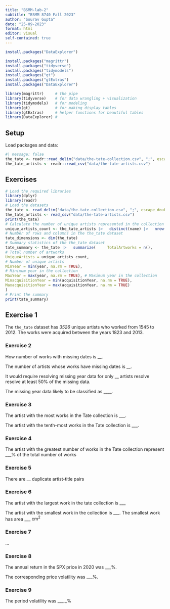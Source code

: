 ```yaml
---
title: "BSMM-lab-2"
subtitle: "BSMM 8740 Fall 2023"
author: "Sourav Gupta"
date: "25-09-2023"
format: html
editor: visual
self-contained: true
---
```


```r
install.packages("DataExplorer")
```

```r
install.packages("magrittr")
install.packages("tidyverse")
install.packages("tidymodels")
install.packages("gt")
install.packages("gtExtras")
install.packages("DataExplorer")
```

```r
library(magrittr)     # the pipe
library(tidyverse)    # for data wrangling + visualization
library(tidymodels)   # for modeling
library(gt)           # for making display tables
library(gtExtras)     # helper functions for beautiful tables
library(DataExplorer) #
```

## Setup

Load packages and data:

```r
#| message: false
the_tate <- readr::read_delim("data/the-tate-collection.csv", ";", escape_double = FALSE, trim_ws = TRUE)
the_tate_artists <- readr::read_csv("data/the-tate-artists.csv")
```

## Exercises

```r

 
# Load the required libraries 
library(dplyr) 
library(readr) 
# Load the datasets 
the_tate <- read_delim("data/the-tate-collection.csv", ";", escape_double = FALSE, trim_ws = TRUE) 
the_tate_artists <- read_csv("data/the-tate-artists.csv")
print(the_tate) 
# Calculate the number of unique artists represented in the collection 
unique_artists_count <- the_tate_artists |>   distinct(name) |>   nrow() 
# Number of rows and columns in the the_tate dataset 
tate_dimensions <- dim(the_tate) 
# Summary statistics of the the_tate dataset 
tate_summary <- the_tate |>   summarize(     TotalArtworks = n(),               
# Total number of artworks    
UniqueArtists = unique_artists_count, 
# Number of unique artists     
MinYear = min(year, na.rm = TRUE),  
# Minimum year in the collection   
MaxYear = max(year, na.rm = TRUE), # Maximum year in the collection  
MinacquisitionYear = min(acquisitionYear, na.rm = TRUE),   
MaxacquisitionYear = max(acquisitionYear, na.rm = TRUE)
)
# Print the summary 
print(tate_summary)

```

## Exercise 1

The `the_tate` dataset has *3526* unique artists who worked from 1545 to 2012. The works were acquired between the years 1823 and 2013.

### Exercise 2

How number of works with missing dates is \_\_.

The number of artists whose works have missing dates is \_\_.

It would require resolving missing year data for only \_\_ artists resolve resolve at least 50% of the missing data.

The missing year data likely to be classified as \_\_\_\_.

### Exercise 3

The artist with the most works in the Tate collection is \_\_\_.

The artist with the tenth-most works in the Tate collection is \_\_\_.

### Exercise 4

The artist with the greatest number of works in the Tate collection represent \_\_\_% of the total number of works

### Exercise 5

There are \_\_ duplicate artist-title pairs

### Exercise 6

The artist with the largest work in the tate collection is \_\_\_

The artist with the smallest work in the collection is \_\_\_. The smallest work has area \_\_\_ $\text{cm}^2$

### Exercise 7

...

### Exercise 8

The annual return in the SPX price in 2020 was \_\_\_%.

The corresponding price volatility was \_\_\_%.

### Exercise 9

The period volatility was \_\_\_.\_%

### 
